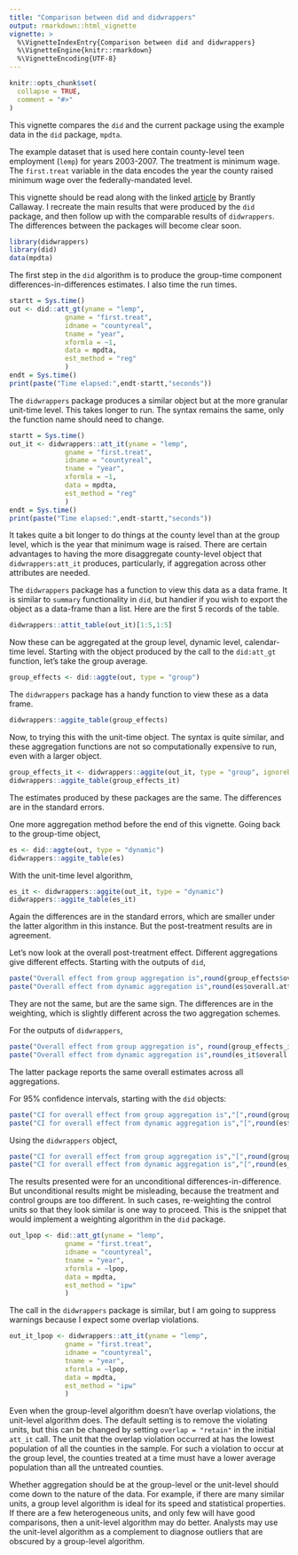 ```yaml
---
title: "Comparison between did and didwrappers"
output: rmarkdown::html_vignette
vignette: >
  %\VignetteIndexEntry{Comparison between did and didwrappers}
  %\VignetteEngine{knitr::rmarkdown}
  %\VignetteEncoding{UTF-8}
---
```


```r
knitr::opts_chunk$set(
  collapse = TRUE,
  comment = "#>"
)
```

This vignette compares the `did` and the current package using the example data in the `did` package, `mpdta`.

The example dataset that is used here contain county-level teen employment (`lemp`) for years 2003-2007. The treatment is minimum wage. The `first.treat` variable in the data encodes the year the county raised minimum wage over the federally-mandated level. 

This vignette should be read along with the linked [article](https://bcallaway11.github.io/did/) by Brantly Callaway. I recreate the main results that were produced by the `did` package, and then follow up with the comparable results of `didwrappers`. The differences between the packages will become clear soon.  


```r
library(didwrappers)
library(did)
data(mpdta)
```

The first step in the `did` algorithm is to produce the group-time component differences-in-differences estimates. I also time the run times.

```r
startt = Sys.time()
out <- did::att_gt(yname = "lemp",
              gname = "first.treat",
              idname = "countyreal",
              tname = "year",
              xformla = ~1,
              data = mpdta,
              est_method = "reg"
              )
endt = Sys.time()
print(paste("Time elapsed:",endt-startt,"seconds"))
```

The `didwrappers` package produces a similar object but at the more granular unit-time level.
This takes longer to run. The syntax remains the same, only the function name should need to change. 

```r
startt = Sys.time()
out_it <- didwrappers::att_it(yname = "lemp",
              gname = "first.treat",
              idname = "countyreal",
              tname = "year",
              xformla = ~1,
              data = mpdta,
              est_method = "reg"
              )
endt = Sys.time()
print(paste("Time elapsed:",endt-startt,"seconds"))
```

It takes quite a bit longer to do things at the county level than at the group level, which is the year that minimum wage is raised. There are certain advantages to having the more disaggregate county-level object that `didwrappers:att_it` produces, particularly, if aggregation across other attributes are needed. 

The `didwrappers` package has a function to view this data as a data frame. It is similar to `summary` functionality in `did`, but handier if you wish to export the object as a data-frame than a list. Here are the first 5 records of the table.

```r
didwrappers::attit_table(out_it)[1:5,1:5]
```

Now these can be aggregated at the group level, dynamic level, calendar-time level. Starting with the object produced by the call to the `did:att_gt` function, let's take the group average. 

```r
group_effects <- did::aggte(out, type = "group")
```

The `didwrappers` package has a handy function to view these as a data frame.

```r
didwrappers::aggite_table(group_effects)
```

Now, to trying this with the unit-time object. The syntax is quite similar, and these aggregation functions are not so computationally expensive to run, even with a larger object. 

```r
group_effects_it <- didwrappers::aggite(out_it, type = "group", ignorebackp = TRUE, na.rm = TRUE)
didwrappers::aggite_table(group_effects_it)
```

The estimates produced by these packages are the same. The differences are in the standard errors.

One more aggregation method before the end of this vignette. Going back to the group-time object, 

```r
es <- did::aggte(out, type = "dynamic")
didwrappers::aggite_table(es)
```

With the unit-time level algorithm,

```r
es_it <- didwrappers::aggite(out_it, type = "dynamic")
didwrappers::aggite_table(es_it)
```

Again the differences are in the standard errors, which are smaller under the latter algorithm in this instance. But the post-treatment results are in agreement.

Let's now look at the overall post-treatment effect. Different aggregations give different effects. Starting with the outputs of `did`,

```r
paste("Overall effect from group aggregation is",round(group_effects$overall.att,3))
paste("Overall effect from dynamic aggregation is",round(es$overall.att,3))
```

They are not the same, but are the same sign. The differences are in the weighting, which is slightly different across the two aggregation schemes.  


For the outputs of `didwrappers`,

```r
paste("Overall effect from group aggregation is", round(group_effects_it$overall.att,3))
paste("Overall effect from dynamic aggregation is",round(es_it$overall.att,3))
```

The latter package reports the same overall estimates across all aggregations.

For 95\% confidence intervals, starting with the `did` objects:

```r
paste("CI for overall effect from group aggregation is","[",round(group_effects$overall.att-1.96*group_effects$overall.se,3),",",round(group_effects$overall.att+1.96*group_effects$overall.se,3),"]")
paste("CI for overall effect from dynamic aggregation is","[",round(es$overall.att-1.96*group_effects$overall.se,3),",",round(es$overall.att+1.96*group_effects$overall.se,3),"]")
```

Using the `didwrappers` object,

```r
paste("CI for overall effect from group aggregation is","[",round(group_effects_it$overall.lci,3),",",round(group_effects_it$overall.uci,3),"]")
paste("CI for overall effect from dynamic aggregation is","[",round(es_it$overall.lci,3),",",round(es_it$overall.uci,3),"]")
```


The results presented were for an unconditional differences-in-difference. But unconditional results might be misleading, because the treatment and control groups are too different. In such cases, re-weighting the control units so that they look similar is one way to proceed. This is the snippet that would implement a weighting algorithm in the `did` package.

```r
out_lpop <- did::att_gt(yname = "lemp",
              gname = "first.treat",
              idname = "countyreal",
              tname = "year",
              xformla = ~lpop,
              data = mpdta,
              est_method = "ipw"
              )
```

The call in the `didwrappers` package is similar, but I am going to suppress warnings because I expect some overlap violations.

```r
out_it_lpop <- didwrappers::att_it(yname = "lemp",
              gname = "first.treat",
              idname = "countyreal",
              tname = "year",
              xformla = ~lpop,
              data = mpdta,
              est_method = "ipw"
              )
```

Even when the group-level algorithm doesn't have overlap violations, the unit-level algorithm does. The default setting is to remove the violating units, but this can be changed by setting `overlap = "retain"` in the initial `att_it` call. The unit that the overlap violation occurred at has the lowest population of all the counties in the sample. For such a violation to occur at the group level, the counties treated at a time must have a lower average population than all the untreated counties. 

Whether aggregation should be at the group-level or the unit-level should come down to the nature of the data. For example, if there are many similar units, a group level algorithm is ideal for its speed and statistical properties. If there are a few heterogeneous units, and only few will have good comparisons, then a unit-level algorithm may do better. Analysts may use the unit-level algorithm as a complement to diagnose outliers that are obscured by a group-level algorithm. 


